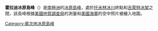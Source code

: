 {{unreferenced|time=2013-10-27T07:50:25+00:00}}
{{coord|69|31|S|159|19|E|source:GNIS|display=title}}

'''霍拉迪冰原島峰'''（{{lang-en|Holladay Nunataks}}）是[[南極洲|南極洲]]的[[冰原島峰|冰原島峰]]，處於[[托米林冰川|托米林冰川]]終點和[[吉萊特冰架|吉萊特冰架]]之間，該島峰根據[[美國地質調查局|美國地質調查局]]的測量和[[美國海軍|美國海軍]]的空中照片被繪入地圖。

{{DEFAULTSORT:Holladay Nunataks}}
[[Category:奧次地冰原島峰|Category:奧次地冰原島峰]]


{{OatesLand-geo-stub}}